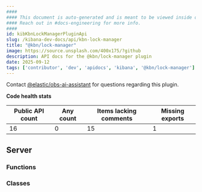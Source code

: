 ```yaml
---
####
#### This document is auto-generated and is meant to be viewed inside our experimental, new docs system.
#### Reach out in #docs-engineering for more info.
####
id: kibKbnLockManagerPluginApi
slug: /kibana-dev-docs/api/kbn-lock-manager
title: "@kbn/lock-manager"
image: https://source.unsplash.com/400x175/?github
description: API docs for the @kbn/lock-manager plugin
date: 2025-09-12
tags: ['contributor', 'dev', 'apidocs', 'kibana', '@kbn/lock-manager']
---
```




Contact [@elastic/obs-ai-assistant](https://github.com/orgs/elastic/teams/obs-ai-assistant) for questions regarding this plugin.

**Code health stats**

| Public API count  | Any count | Items lacking comments | Missing exports |
|-------------------|-----------|------------------------|-----------------|
| 16 | 0 | 15 | 1 |

## Server

### Functions
<DocDefinitionList data={kbnLockManagerObj.server.functions}/>

### Classes
<DocDefinitionList data={kbnLockManagerObj.server.classes}/>

